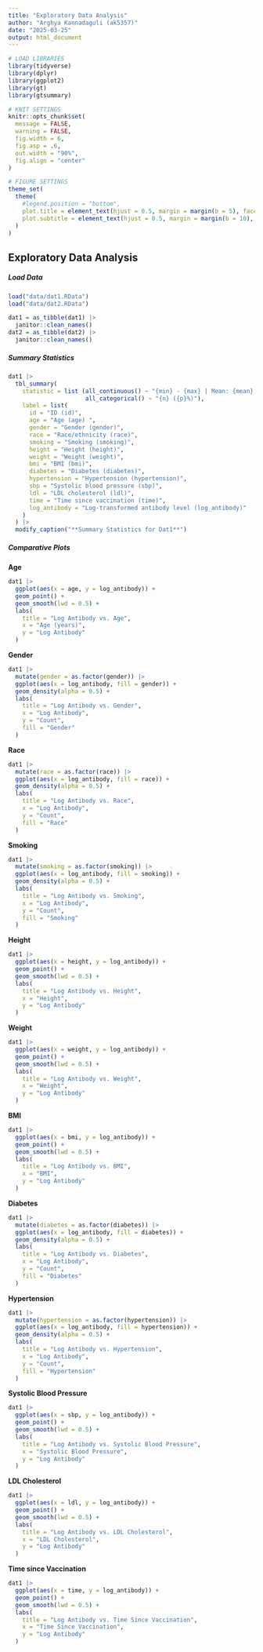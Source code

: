```yaml
---
title: "Exploratory Data Analysis"
author: "Arghya Kannadaguli (ak5357)"
date: "2025-03-25"
output: html_document
---
```


```r
# LOAD LIBRARIES
library(tidyverse)
library(dplyr)
library(ggplot2)
library(gt)
library(gtsummary)

# KNIT SETTINGS
knitr::opts_chunk$set(
  message = FALSE,
  warning = FALSE,
  fig.width = 6,
  fig.asp = .6,
  out.width = "90%",
  fig.align = "center"
)

# FIGURE SETTINGS
theme_set(
  theme(
    #legend.position = "bottom",
    plot.title = element_text(hjust = 0.5, margin = margin(b = 5), face = "bold"),
    plot.subtitle = element_text(hjust = 0.5, margin = margin(b = 10), color = "azure4", face = "bold", size = 8)
  )
)
```

## **Exploratory Data Analysis**

##### **Load Data**
```r
load("data/dat1.RData")
load("data/dat2.RData")

dat1 = as_tibble(dat1) |> 
  janitor::clean_names()
dat2 = as_tibble(dat2) |> 
  janitor::clean_names()
```

##### **Summary Statistics**
```r
dat1 |> 
  tbl_summary(
    statistic = list (all_continuous() ~ "{min} - {max} | Mean: {mean} (SD: {sd})", 
                      all_categorical() ~ "{n} ({p}%)"),
    label = list(
      id = "ID (id)",
      age = "Age (age) ",
      gender = "Gender (gender)",
      race = "Race/ethnicity (race)",
      smoking = "Smoking (smoking)",
      height = "Height (height)",
      weight = "Weight (weight)",
      bmi = "BMI (bmi)",
      diabetes = "Diabetes (diabetes)",
      hypertension = "Hypertension (hypertension)",
      sbp = "Systolic blood pressure (sbp)",
      ldl = "LDL cholesterol (ldl)",
      time = "Time since vaccination (time)",
      log_antibody = "Log-transformed antibody level (log_antibody)"
    )
  ) |> 
  modify_caption("**Summary Statistics for Dat1**")
```

##### **Comparative Plots**

**Age**
```r
dat1 |> 
  ggplot(aes(x = age, y = log_antibody)) +
  geom_point() +
  geom_smooth(lwd = 0.5) +
  labs(
    title = "Log Antibody vs. Age",
    x = "Age (years)",
    y = "Log Antibody"
  )
```

**Gender**
```r
dat1 |> 
  mutate(gender = as.factor(gender)) |> 
  ggplot(aes(x = log_antibody, fill = gender)) +
  geom_density(alpha = 0.5) +
  labs(
    title = "Log Antibody vs. Gender",
    x = "Log Antibody",
    y = "Count",
    fill = "Gender"
  )
```

**Race**
```r
dat1 |> 
  mutate(race = as.factor(race)) |> 
  ggplot(aes(x = log_antibody, fill = race)) +
  geom_density(alpha = 0.5) +
  labs(
    title = "Log Antibody vs. Race",
    x = "Log Antibody",
    y = "Count",
    fill = "Race"
  )
```

**Smoking**
```r
dat1 |> 
  mutate(smoking = as.factor(smoking)) |> 
  ggplot(aes(x = log_antibody, fill = smoking)) +
  geom_density(alpha = 0.5) +
  labs(
    title = "Log Antibody vs. Smoking",
    x = "Log Antibody",
    y = "Count",
    fill = "Smoking"
  )
```

**Height**
```r
dat1 |> 
  ggplot(aes(x = height, y = log_antibody)) +
  geom_point() +
  geom_smooth(lwd = 0.5) +
  labs(
    title = "Log Antibody vs. Height",
    x = "Height",
    y = "Log Antibody"
  )
```

**Weight**
```r
dat1 |> 
  ggplot(aes(x = weight, y = log_antibody)) +
  geom_point() +
  geom_smooth(lwd = 0.5) +
  labs(
    title = "Log Antibody vs. Weight",
    x = "Weight",
    y = "Log Antibody"
  )
```

**BMI**
```r
dat1 |> 
  ggplot(aes(x = bmi, y = log_antibody)) +
  geom_point() +
  geom_smooth(lwd = 0.5) +
  labs(
    title = "Log Antibody vs. BMI",
    x = "BMI",
    y = "Log Antibody"
  )
```

**Diabetes**
```r
dat1 |> 
  mutate(diabetes = as.factor(diabetes)) |> 
  ggplot(aes(x = log_antibody, fill = diabetes)) +
  geom_density(alpha = 0.5) +
  labs(
    title = "Log Antibody vs. Diabetes",
    x = "Log Antibody",
    y = "Count",
    fill = "Diabetes"
  )
```

**Hypertension**
```r
dat1 |> 
  mutate(hypertension = as.factor(hypertension)) |> 
  ggplot(aes(x = log_antibody, fill = hypertension)) +
  geom_density(alpha = 0.5) +
  labs(
    title = "Log Antibody vs. Hypertension",
    x = "Log Antibody",
    y = "Count",
    fill = "Hypertension"
  )
```

**Systolic Blood Pressure**
```r
dat1 |> 
  ggplot(aes(x = sbp, y = log_antibody)) +
  geom_point() +
  geom_smooth(lwd = 0.5) +
  labs(
    title = "Log Antibody vs. Systolic Blood Pressure",
    x = "Systolic Blood Pressure",
    y = "Log Antibody"
  )
```

**LDL Cholesterol**
```r
dat1 |> 
  ggplot(aes(x = ldl, y = log_antibody)) +
  geom_point() +
  geom_smooth(lwd = 0.5) +
  labs(
    title = "Log Antibody vs. LDL Cholesterol",
    x = "LDL Cholesterol",
    y = "Log Antibody"
  )
```

**Time since Vaccination**
```r
dat1 |> 
  ggplot(aes(x = time, y = log_antibody)) +
  geom_point() +
  geom_smooth(lwd = 0.5) +
  labs(
    title = "Log Antibody vs. Time Since Vaccination",
    x = "Time Since Vaccination",
    y = "Log Antibody"
  )
```

 

 
 
 
 
 

